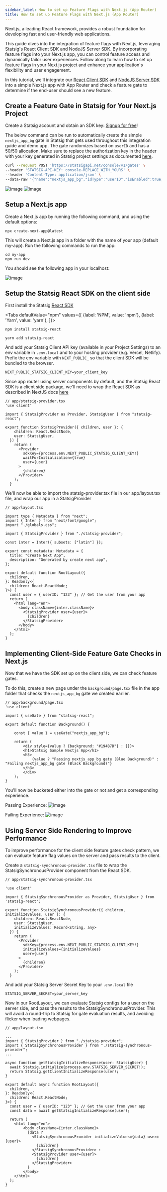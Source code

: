 ```yaml
---
sidebar_label: How to set up Feature Flags with Next.js (App Router)
title: How to set up Feature Flags with Next.js (App Router)
---
```



Next.js, a leading React framework, provides a robust foundation for developing fast and user-friendly web applications.

This guide dives into the integration of feature flags with Next.js, leveraging Statsig's React Client SDK and NodeJS Server SDK. By incorporating feature flags into your Next.js app, you can control feature access and dynamically tailor user experiences. Follow along to learn how to set up feature flags in your Next.js project and enhance your application's flexibility and user engagement.

In this tutorial, we'll integrate our [React Client SDK](https://docs.statsig.com/client/reactSDK) and [NodeJS Server SDK](https://docs.statsig.com/server/nodejsServerSDK) into a simple Next.js app with App Router and check a feature gate to determine if the end-user should see a new feature. 

## Create a Feature Gate in Statsig for Your Next.js Project

Create a Statsig account and obtain an SDK key: [Signup for free](https://www.statsig.com/signup)!

The below command can be run to automatically create the simple `nextjs_app_bg` gate in Statsig that gets used throughout this integration guide and demo app. The gate randomizes based on `userID` and has a 50/50 allocation. Make sure to replace the authorization key in the header with your key generated in Statsig project settings as documented [here](https://docs.statsig.com/console-api/introduction).
```bash
curl --request POST 'https://statsigapi.net/console/v1/gates' \
--header 'STATSIG-API-KEY: console-REPLACE_WITH_YOURS' \
--header 'Content-Type: application/json' \
--data-raw '{"name":"nextjs_app_bg","idType":"userID","isEnabled":true,"rules":[{"name":"Everyone","passPercentage":50,"conditions":[{"type":"public"}]}]}'
``` 
![image](/img/nextjs-gate.png)
![image](/img/nextjs-rule.png)

## Setup a Next.js app

Create a Next.js app by running the following command, and using the default options:

```
npx create-next-app@latest
```

This will create a Next.js app in a folder with the name of your app (default my-app). Run the following commands to run the app:

```
cd my-app
npm run dev
```

You should see the following app in your localhost:

![image](/img/nextjs-app.png)

## Setup the Statsig React SDK on the client side

First install the Statsig [React SDK](https://docs.statsig.com/server/Node.jsServerSDK)

<Tabs
  defaultValue="npm"
  values={[
    {label: 'NPM', value: 'npm'},
    {label: 'Yarn', value: 'yarn'},
  ]}>
  <TabItem value="npm">

```shell
npm install statsig-react
```

  </TabItem>
  <TabItem value="yarn">

```shell
yarn add statsig-react
```

  </TabItem>
</Tabs>

And add your Statsig Client API key (available in your Project Settings) to an env variable in `.env.local` and to your hosting provider (e.g. Vercel, Netlify). Prefix the env variable with `NEXT_PUBLIC_` so that the client SDK will be bundled to the browser.

```
NEXT_PUBLIC_STATSIG_CLIENT_KEY=your_client_key
```

Since app router using server components by default, and the Statsig React SDK is a client side package, we'll need to wrap the React SDK as described in NextJS docs [here](https://nextjs.org/docs/app/building-your-application/rendering/composition-patterns#using-third-party-packages-and-providers)

```
// app/statsig-provider.tsx
'use client'

import { StatsigProvider as Provider, StatsigUser } from "statsig-react";

export function StatsigProvider({ children, user }: {
    children: React.ReactNode,
    user: StatsigUser,
  }) {
    return (
      <Provider
        sdkKey={process.env.NEXT_PUBLIC_STATSIG_CLIENT_KEY!}
        waitForInitialization={true}
        user={user}
      >
        {children}
      </Provider>
    );
  }
```

We'll now be able to import the statsig-provider.tsx file in our app/layout.tsx file, and wrap our app in a StatsigProvider

```
// app/layout.tsx

import type { Metadata } from "next";
import { Inter } from "next/font/google";
import "./globals.css";

import { StatsigProvider } from "./statsig-provider";

const inter = Inter({ subsets: ["latin"] });

export const metadata: Metadata = {
  title: "Create Next App",
  description: "Generated by create next app",
};

export default function RootLayout({
  children,
}: Readonly<{
  children: React.ReactNode;
}>) {
  const user = { userID: "123" }; // Get the user from your app
  return (
    <html lang="en">
      <body className={inter.className}>
        <StatsigProvider user={user}>
          {children}
        </StatsigProvider>
      </body>
    </html>
  );
}

```

## Implementing Client-Side Feature Gate Checks in Next.js

Now that we have the SDK set up on the client side, we can check feature gates. 

To do this, create a new page under the `background/page.tsx` file in the app folder that checks the `nextjs_app_bg` gate we created earlier.

```
// app/background/page.tsx
'use client'

import { useGate } from "statsig-react";

export default function Background() {

    const { value } = useGate("nextjs_app_bg");
    
    return (
        <div style={value ? {background: "#194B7D"} : {}}>
        <h1>Statsig Sample Nextjs App</h1>
        <h3>
            {value ? "Passing nextjs_app_bg gate (Blue Background)" : "Failing nextjs_app_bg gate (Black Background)"}
        </h3>
        </div>
    );
}
```

You'll now be bucketed either into the gate or not and get a corresponding experience. 

Passing Experience:
![image](/img/nextjs-pass.png)

Failing Experience: 
![image](/img/nextjs-fail.png)

## Using Server Side Rendering to Improve Performance

To improve performance for the client side feature gates check pattern, we can evaluate feature flag values on the server and pass results to the client. 

Create a `statsig-synchronous-provider.tsx` file to wrap the StatsigSynchronousProvider component from the React SDK.

```
// app/statsig-synchronous-provider.tsx

'use client'

import { StatsigSynchronousProvider as Provider, StatsigUser } from 'statsig-react';

export function StatsigSynchronousProvider({ children, initializeValues, user }: {
    children: React.ReactNode,
    user: StatsigUser,
    initializeValues: Record<string, any>
  }) {
    return (
      <Provider
        sdkKey={process.env.NEXT_PUBLIC_STATSIG_CLIENT_KEY!}
        initializeValues={initializeValues}
        user={user}
      >
        {children}
      </Provider>
    );
  }
```

And add your Statsig Server Secret Key to your `.env.local` file

```
STATSIG_SERVER_SECRET=your_server_key
```

Now in our RootLayout, we can evaluate Statsig configs for a user on the server side, and pass the results to the StatsigSynchronousProvider. This will avoid a round-trip to Statsig for gate evaluation results, and avoiding flicker when loading webpages. 

```
// app/layout.tsx

...
import { StatsigProvider } from "./statsig-provider";
import { StatsigSynchronousProvider } from "./statsig-synchronous-provider";
...

async function getStatsigInitializeResponse(user: StatsigUser) {
  await Statsig.initialize(process.env.STATSIG_SERVER_SECRET!);
  return Statsig.getClientInitializeResponse(user);
}

export default async function RootLayout({
  children,
}: Readonly<{
  children: React.ReactNode;
}>) {
  const user = { userID: "123" }; // Get the user from your app
  const data = await getStatsigInitializeResponse(user);

  return (
    <html lang="en">
        <body className={inter.className}>
          {data ? 
            <StatsigSynchronousProvider initializeValues={data} user={user}>
              {children}
            </StatsigSynchronousProvider> :
            <StatsigProvider user={user}>
              {children}
            </StatsigProvider>
          }
        </body>
    </html>
  );
}
```
